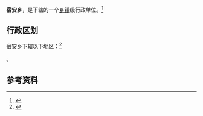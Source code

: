 {{中国乡级行政区|37/14/24/202/000}}

'''宿安乡'''，是{{PRC admin/fullname|37/14/24/202/000|3}}下辖的一个[[乡镇|乡镇]]级行政单位。<ref>{{PRC admin/ref sgc|{{PRC admin/parent|37/14/24/202/000}}}}</ref>

== 行政区划 ==

宿安乡下辖以下地区：<ref>{{PRC admin/ref sgc|37/14/24/202/000}}</ref>

{{PRC admin/children|37/14/24/202/000}}。

== 参考资料 ==

{{reflist}}

{{行政区划小作品}}
{{PRC admin/navcat|37/14/24/202/000}}